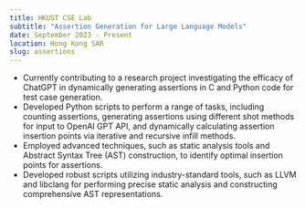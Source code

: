 ```yaml
---
title: HKUST CSE Lab
subtitle: "Assertion Generation for Large Language Models"
date: September 2023 - Present
location: Hong Kong SAR
slug: assertions
---
```


- Currently contributing to a research project investigating the efficacy of ChatGPT in dynamically generating assertions in C and Python code for test case generation.
- Developed Python scripts to perform a range of tasks, including counting assertions, generating assertions using different shot methods for input to OpenAI GPT API, and dynamically calculating assertion insertion points via iterative and recursive infill methods.
- Employed advanced techniques, such as static analysis tools and Abstract Syntax Tree (AST) construction, to identify optimal insertion points for assertions.
- Developed robust scripts utilizing industry-standard tools, such as LLVM and libclang for performing precise static analysis and constructing comprehensive AST representations.
